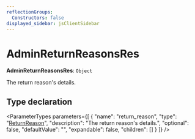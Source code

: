 ```yaml
---
reflectionGroups:
  Constructors: false
displayed_sidebar: jsClientSidebar
---
```



# AdminReturnReasonsRes

 **AdminReturnReasonsRes**: `Object`

The return reason's details.

## Type declaration

<ParameterTypes parameters={[
  {
    "name": "return_reason",
    "type": "[ReturnReason](../classes/js_client.internal.ReturnReason.mdx)",
    "description": "The return reason's details.",
    "optional": false,
    "defaultValue": "",
    "expandable": false,
    "children": []
  }
]} />
